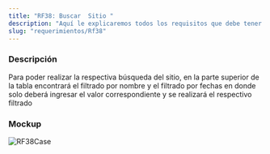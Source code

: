 ```yaml
---
title: "RF38: Buscar  Sitio "
description: "Aquí le explicaremos todos los requisitos que debe tener para poder usar nuestro software."
slug: "requerimientos/Rf38"
---
```



<h3>Descripción</h3>
Para poder realizar la respectiva búsqueda del sitio, en la parte superior de la
tabla encontrará el filtrado por nombre y el filtrado por fechas en donde solo deberá
ingresar el valor correspondiente y se realizará el respectivo filtrado
<h3>Mockup</h3>
<Image src={RF38Case} alt="RF38Case" width={3148} height={2270} />
